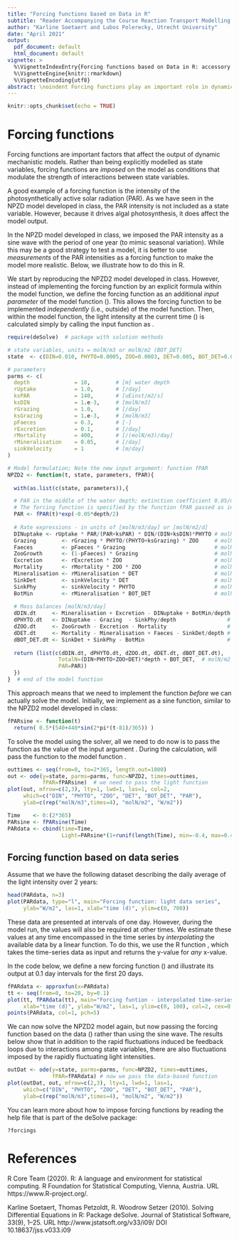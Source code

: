 ```yaml
---
title: "Forcing functions based on Data in R"
subtitle: "Reader Accompanying the Course Reaction Transport Modelling in the Hydrosphere"
author: "Karline Soetaert and Lubos Polerecky, Utrecht University"
date: "April 2021"
output:
  pdf_document: default
  html_document: default
vignette: >
  %\VignetteIndexEntry{Forcing functions based on Data in R: accessory material}
  %\VignetteEngine{knitr::rmarkdown}
  %\VignetteEncoding{utf8}
abstract: \noindent Forcing functions play an important role in dynamic models. Here we show how to implement in R a forcing function that is based on a time-series data set rather than an explicit function of time. We illustrate this using the NPZD model, where we impose interpolated time-series measurements of light intensity as the forcing function modulating photosynthetic nitrogen uptake by phytoplankton.
---
```


```r
knitr::opts_chunk$set(echo = TRUE)
```

# Forcing functions

Forcing functions are important factors that affect the output of dynamic mechanistic models. Rather than being explicitly modelled as state variables, forcing functions are *imposed* on the model as conditions that modulate the strength of interactions between state variables. 

A good example of a forcing function is the intensity of the photosynthetically active solar radiation (PAR). As we have seen in the NPZD model developed in class, the PAR intensity is not included as a state variable. However, because it drives algal photosynthesis, it does affect the model output.

In the NPZD model developed in class, we imposed the PAR intensity as a sine wave with the period of one year (to mimic seasonal variation). While this may be a good strategy to test a model, it is better to use *measurements* of the PAR intensities as a forcing function to make the model more realistic. Below, we illustrate how to do this in R. 

We start by reproducing the NPZD2 model developed in class. However, instead of implementing the forcing function by an explicit formula within the model function, we define the forcing function as an additional *input parameter* of the model function (\texttt{fPAR}). This allows the forcing function to be implemented *independently* (i.e., outside) of the model function. Then, within the model function, the light intensity at the current time (\texttt{t}) is calculated simply by calling the input function as \texttt{fPAR(t)}.

```r
require(deSolve)  # package with solution methods

# state variables, units = molN/m3 or molN/m2 (BOT_DET)
state  <- c(DIN=0.010, PHYTO=0.0005, ZOO=0.0003, DET=0.005, BOT_DET=0.005) 

# parameters
parms <- c(
  depth              = 10,        # [m] water depth
  rUptake            = 1.0,       # [/day]
  ksPAR              = 140,       # [uEinst/m2/s]
  ksDIN              = 1.e-3,     # [molN/m3]
  rGrazing           = 1.0,       # [/day]
  ksGrazing          = 1.e-3,     # [molN/m3]
  pFaeces            = 0.3,       # [-]
  rExcretion         = 0.1,       # [/day]
  rMortality         = 400,       # [/(molN/m3)/day]
  rMineralisation    = 0.05,      # [/day]
  sinkVelocity       = 1          # [m/day]
)

# Model formulation; Note the new input argument: function fPAR
NPZD2 <- function(t, state, parameters, fPAR){
  
  with(as.list(c(state, parameters)),{

  # PAR in the middle of the water depth; extinction coefficient 0.05/m
  # The forcing function is specified by the function fPAR passed as input!
  PAR <- fPAR(t)*exp(-0.05*depth/2)
    
  # Rate expressions - in units of [molN/m3/day] or [molN/m2/d]
  DINuptake <- rUptake * PAR/(PAR+ksPAR) * DIN/(DIN+ksDIN)*PHYTO # molN/m3/d
  Grazing        <- rGrazing * PHYTO/(PHYTO+ksGrazing) * ZOO     # molN/m3/d
  Faeces         <- pFaeces * Grazing                            # molN/m3/d
  ZooGrowth      <- (1-pFaeces) * Grazing                        # molN/m3/d
  Excretion      <- rExcretion * ZOO                             # molN/m3/d
  Mortality      <- rMortality * ZOO * ZOO                       # molN/m3/d
  Mineralisation <- rMineralisation * DET                        # molN/m3/d
  SinkDet        <- sinkVelocity * DET                           # molN/m2/d !
  SinkPhy        <- sinkVelocity * PHYTO                         # molN/m2/d !
  BotMin         <- rMineralisation * BOT_DET                    # molN/m2/d !
    
  # Mass balances [molN/m3/day]
  dDIN.dt     <- Mineralisation + Excretion - DINuptake + BotMin/depth # molN/m3/d
  dPHYTO.dt   <- DINuptake - Grazing  - SinkPhy/depth                # molN/m3/d
  dZOO.dt     <- ZooGrowth - Excretion - Mortality                   # molN/m3/d
  dDET.dt     <- Mortality - Mineralisation + Faeces - SinkDet/depth # molN/m3/d
  dBOT_DET.dt <- SinkDet + SinkPhy - BotMin                          # molN/m2/d !
    
  return (list(c(dDIN.dt, dPHYTO.dt, dZOO.dt, dDET.dt, dBOT_DET.dt),
                TotalN=(DIN+PHYTO+ZOO+DET)*depth + BOT_DET,  # molN/m2
                PAR=PAR))
  })
}  # end of the model function
```

This approach means that we need to implement the function \texttt{fPAR} *before* we can actually solve the model. Initially, we implement \texttt{fPAR} as a sine function, similar to the NPZD2 model developed in class:

```r
fPARsine <- function(t) 
  return( 0.5*(540+440*sin(2*pi*(t-81)/365)) )
```

To solve the model using the \texttt{ode} solver, all we need to do now is to pass the \texttt{fPARsine} function as the value of the input argument \texttt{fPAR}. During the calculation, \texttt{ode} will pass the \texttt{fPARsine} function to the model function \texttt{NPZD2}.

```r
outtimes <- seq(from=0, to=2*365, length.out=1000)  
out <- ode(y=state, parms=parms, func=NPZD2, times=outtimes, 
           fPAR=fPARsine)  # we need to pass the light function
plot(out, mfrow=c(2,3), lty=1, lwd=1, las=1, col=2,
     which=c("DIN", "PHYTO", "ZOO", "DET", "BOT_DET", "PAR"), 
     ylab=c(rep("molN/m3",times=4), "molN/m2", "W/m2"))
``` 

```r
Time    <- 0:(2*365)
PARsine <- fPARsine(Time)
PARdata <- cbind(time=Time, 
                 Light=PARsine*(1+runif(length(Time), min=-0.4, max=0.4)))
```

## Forcing function based on data series

Assume that we have the following dataset describing the daily average of the light intensity over 2 years:

```r
head(PARdata, n=3)
plot(PARdata, type="l", main="Forcing function: light data series",
     ylab="W/m2", las=1, xlab="time (d)", ylim=c(0, 700))
```

These data are presented at intervals of one day. However, during the model run, the values will also be required at other times.\footnote{The solvers from the deSolve package dynamically adapt the time step, so it is impossible to know in advance at which times the value of the forcing function will be required.} We estimate these values at any time encompassed in the time series by *interpolating* the available data by a linear function. To do this, we use the R function \texttt{approxfun}, which takes the time-series data as input and returns the y-value for *any* x-value.

In the code below, we define a new forcing function (\texttt{fPARdata}) and illustrate its output at 0.1 day intervals for the first 20 days.

```r
fPARdata <- approxfun(x=PARdata)
tt <- seq(from=0, to=20, by=0.1)
plot(tt, fPARdata(tt), main="Forcing funtion - interpolated time-series", 
     xlab="time (d)", ylab="W/m2", las=1, ylim=c(0, 100), col=2, cex=0.5)
points(PARdata, col=1, pch=5)
```

We can now solve the NPZD2 model again, but now passing the forcing function based on the data (\texttt{fPARdata}) rather than using the sine wave. The results below show that in addition to the rapid fluctuations induced be feedback loops due to interactions among state variables, there are also fluctuations imposed by the rapidly fluctuating light intensities.

```r
outDat <- ode(y=state, parms=parms, func=NPZD2, times=outtimes,
              fPAR=fPARdata) # now we pass the data-based function
plot(outDat, out, mfrow=c(2,3), lty=1, lwd=1, las=1,
     which=c("DIN", "PHYTO", "ZOO", "DET", "BOT_DET", "PAR"), 
     ylab=c(rep("molN/m3",times=4), "molN/m2", "W/m2"))
```

You can learn more about how to impose forcing functions by reading the help file that is part of the deSolve package:

```{}
?forcings
```

# References

R Core Team (2020). R: A language and environment for statistical computing. R Foundation for Statistical Computing, Vienna, Austria. URL https://www.R-project.org/.
  
Karline Soetaert, Thomas Petzoldt, R. Woodrow Setzer (2010). Solving
  Differential Equations in R: Package deSolve. Journal of Statistical Software,
  33(9), 1--25. URL http://www.jstatsoft.org/v33/i09/ DOI 10.18637/jss.v033.i09
  
